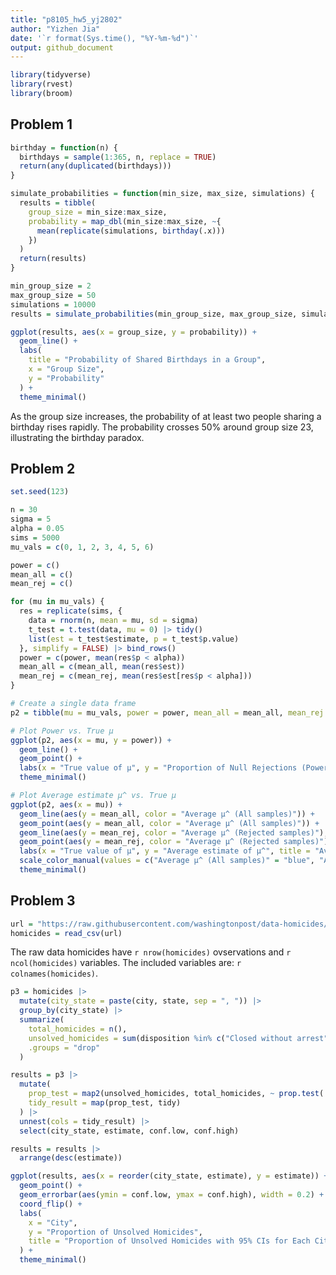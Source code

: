 ```yaml
---
title: "p8105_hw5_yj2802"
author: "Yizhen Jia"
date: '`r format(Sys.time(), "%Y-%m-%d")`'
output: github_document
---
```


```r
library(tidyverse)
library(rvest)
library(broom)
```

## Problem 1

```r
birthday = function(n) {
  birthdays = sample(1:365, n, replace = TRUE)
  return(any(duplicated(birthdays)))
}

simulate_probabilities = function(min_size, max_size, simulations) {
  results = tibble(
    group_size = min_size:max_size,
    probability = map_dbl(min_size:max_size, ~{
      mean(replicate(simulations, birthday(.x)))
    })
  )
  return(results)
}

min_group_size = 2
max_group_size = 50
simulations = 10000
results = simulate_probabilities(min_group_size, max_group_size, simulations)

ggplot(results, aes(x = group_size, y = probability)) +
  geom_line() +
  labs(
    title = "Probability of Shared Birthdays in a Group",
    x = "Group Size",
    y = "Probability"
  ) +
  theme_minimal()
```

As the group size increases, the probability of at least two people sharing a birthday rises rapidly. The probability crosses 50% around group size 23, illustrating the birthday paradox.

## Problem 2

```r
set.seed(123)

n = 30
sigma = 5
alpha = 0.05
sims = 5000
mu_vals = c(0, 1, 2, 3, 4, 5, 6)

power = c()
mean_all = c()
mean_rej = c()

for (mu in mu_vals) {
  res = replicate(sims, {
    data = rnorm(n, mean = mu, sd = sigma)
    t_test = t.test(data, mu = 0) |> tidy()
    list(est = t_test$estimate, p = t_test$p.value)
  }, simplify = FALSE) |> bind_rows()
  power = c(power, mean(res$p < alpha))
  mean_all = c(mean_all, mean(res$est))
  mean_rej = c(mean_rej, mean(res$est[res$p < alpha]))
}

# Create a single data frame
p2 = tibble(mu = mu_vals, power = power, mean_all = mean_all, mean_rej = mean_rej)

# Plot Power vs. True μ
ggplot(p2, aes(x = mu, y = power)) +
  geom_line() +
  geom_point() +
  labs(x = "True value of μ", y = "Proportion of Null Rejections (Power)", title = "Power vs. Effect Size (True μ)") +
  theme_minimal()

# Plot Average estimate μ^ vs. True μ
ggplot(p2, aes(x = mu)) +
  geom_line(aes(y = mean_all, color = "Average μ^ (All samples)")) +
  geom_point(aes(y = mean_all, color = "Average μ^ (All samples)")) +
  geom_line(aes(y = mean_rej, color = "Average μ^ (Rejected samples)"), linetype = "dashed") +
  geom_point(aes(y = mean_rej, color = "Average μ^ (Rejected samples)")) +
  labs(x = "True value of μ", y = "Average estimate of μ^", title = "Average μ^ vs. True μ") +
  scale_color_manual(values = c("Average μ^ (All samples)" = "blue", "Average μ^ (Rejected samples)" = "red")) +
  theme_minimal()
```

## Problem 3

```r
url = "https://raw.githubusercontent.com/washingtonpost/data-homicides/master/homicide-data.csv"
homicides = read_csv(url)
```

The raw data homicides have `r nrow(homicides)` ovservations and `r ncol(homicides)` variables. The included variables are: `r colnames(homicides)`.

```r
p3 = homicides |>
  mutate(city_state = paste(city, state, sep = ", ")) |>
  group_by(city_state) |>
  summarize(
    total_homicides = n(),
    unsolved_homicides = sum(disposition %in% c("Closed without arrest", "Open/No arrest")),
    .groups = "drop"
  )

results = p3 |>
  mutate(
    prop_test = map2(unsolved_homicides, total_homicides, ~ prop.test(.x, .y)),
    tidy_result = map(prop_test, tidy)
  ) |>
  unnest(cols = tidy_result) |>
  select(city_state, estimate, conf.low, conf.high)

results = results |>
  arrange(desc(estimate))

ggplot(results, aes(x = reorder(city_state, estimate), y = estimate)) +
  geom_point() +
  geom_errorbar(aes(ymin = conf.low, ymax = conf.high), width = 0.2) +
  coord_flip() +
  labs(
    x = "City",
    y = "Proportion of Unsolved Homicides",
    title = "Proportion of Unsolved Homicides with 95% CIs for Each City"
  ) +
  theme_minimal()
```